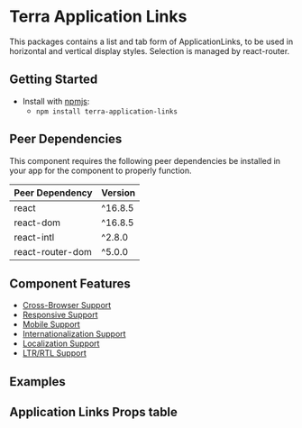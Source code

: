 


<Badge />

# Terra Application Links

This packages contains a list and tab form of ApplicationLinks, to be used in horizontal and vertical display styles. Selection is managed by react-router.

## Getting Started

- Install with [npmjs](https://www.npmjs.com):
  - `npm install terra-application-links`

<!-- AUTO-GENERATED-CONTENT:START Peer Dependencies -->
## Peer Dependencies

This component requires the following peer dependencies be installed in your app for the component to properly function.

| Peer Dependency | Version |
|-|-|
| react | ^16.8.5 |
| react-dom | ^16.8.5 |
| react-intl | ^2.8.0 |
| react-router-dom | ^5.0.0 |

<!-- AUTO-GENERATED-CONTENT:END -->

## Component Features

* [Cross-Browser Support](https://engineering.cerner.com/terra-ui/contributing/terra-ui/component-standards#cross-browser-support)
* [Responsive Support](https://engineering.cerner.com/terra-ui/contributing/terra-ui/component-standards#responsive-support)
* [Mobile Support](https://engineering.cerner.com/terra-ui/contributing/terra-ui/component-standards#mobile-support)
 * [Internationalization Support](https://engineering.cerner.com/terra-ui/contributing/terra-ui/component-standards#internationalization-i18n-support)
 * [Localization Support](https://engineering.cerner.com/terra-ui/contributing/terra-ui/component-standards#internationalization-i18n-support)
 * [LTR/RTL Support](https://engineering.cerner.com/terra-ui/contributing/terra-ui/component-standards#ltr--rtl-support)

## Examples
<ApplicationTabsExample title='Tabs Example' />
<ApplicationTabsWithIconsExample title='Tabs With Icons Example' />

## Application Links Props table
<ApplicationLinksPropTable />
